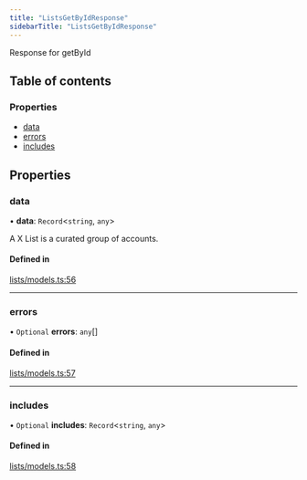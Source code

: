 ```yaml
---
title: "ListsGetByIdResponse"
sidebarTitle: "ListsGetByIdResponse"
---
```


Response for getById

## Table of contents

### Properties

- [data](/xdks/typescript/reference/interfaces/ListsGetByIdResponse#data)
- [errors](/xdks/typescript/reference/interfaces/ListsGetByIdResponse#errors)
- [includes](/xdks/typescript/reference/interfaces/ListsGetByIdResponse#includes)

## Properties

### data

• **data**: `Record`\<`string`, `any`\>

A X List is a curated group of accounts.

#### Defined in

[lists/models.ts:56](https://github.com/xdevplatform/xdk/blob/298ca9350d035e40e7c8ee0753c50052819a41e2/xdk/typescript/src/lists/models.ts#L56)

___

### errors

• `Optional` **errors**: `any`[]

#### Defined in

[lists/models.ts:57](https://github.com/xdevplatform/xdk/blob/298ca9350d035e40e7c8ee0753c50052819a41e2/xdk/typescript/src/lists/models.ts#L57)

___

### includes

• `Optional` **includes**: `Record`\<`string`, `any`\>

#### Defined in

[lists/models.ts:58](https://github.com/xdevplatform/xdk/blob/298ca9350d035e40e7c8ee0753c50052819a41e2/xdk/typescript/src/lists/models.ts#L58)
